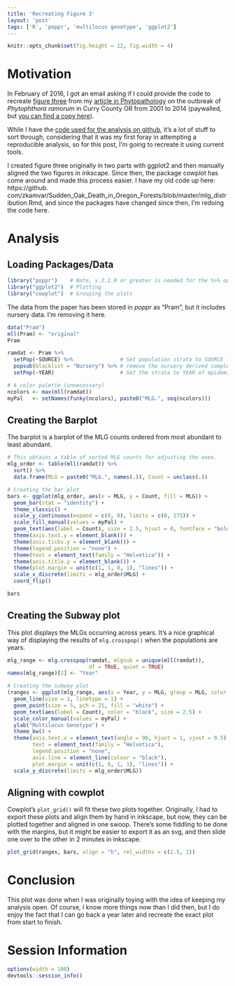 ```yaml
---
title: 'Recreating Figure 3'
layout: 'post'
tags: ['R', 'poppr', 'multilocus genotype', 'ggplot2']
---
```


```r
knitr::opts_chunk$set(fig.height = 12, fig.width = 4)
```

Motivation
==========

In February of 2016, I got an email asking if I could provide the code to
recreate [figure three][fig3] from my [article in Phytopathology][sod] on the
outbreak of *Phytophthora ramorum* in Curry County OR from 2001 to 2014
(paywalled, but [you can find a copy here][sod-free]).

While I have the [code used for the analysis on github][analysis], it's a lot of
stuff to sort through, considering that it was my first foray in attempting a
reproducible analysis, so for this post, I'm going to recreate it using current
tools.

I created figure three originally in two parts with ggplot2 and then manually
aligned the two figures in inkscape. Since then, the package cowplot has come
around and made this process easier. I have my old code up here: https://github.
com/zkamvar/Sudden_Oak_Death_in_Oregon_Forests/blob/master/mlg_distribution.Rmd,
and since the packages have changed since then, I'm redoing the code here.

Analysis
========

## Loading Packages/Data

```r
library("poppr")    # Note, v.2.2.0 or greater is needed for the %>% operator
library("ggplot2")  # Plotting
library("cowplot")  # Grouping the plots
```

The data from the paper has been stored in *poppr* as "Pram", but it includes 
nursery data. I'm removing it here.

```r
data("Pram")
mll(Pram) <- "original"
Pram

ramdat <- Pram %>%
  setPop(~SOURCE) %>%               # Set population strata to SOURCE (forest/nursery)
  popsub(blacklist = "Nursery") %>% # remove the nursery derived samples
  setPop(~YEAR)                     # Set the strata to YEAR of epidemic

# A color palette (unnecessary)
ncolors <- max(mll(ramdat))
myPal   <- setNames(funky(ncolors), paste0("MLG.", seq(ncolors)))
```

Creating the Barplot
--------------------

The barplot is a barplot of the MLG counts ordered from most abundant to least
abundant.

```r

# This obtains a table of sorted MLG counts for adjusting the axes.
mlg_order <- table(mll(ramdat)) %>% 
  sort() %>% 
  data.frame(MLG = paste0("MLG.", names(.)), Count = unclass(.))

# Creating the bar plot
bars <- ggplot(mlg_order, aes(x = MLG, y = Count, fill = MLG)) + 
  geom_bar(stat = "identity") +
  theme_classic() +
  scale_y_continuous(expand = c(0, 0), limits = c(0, 175)) +
  scale_fill_manual(values = myPal) +
  geom_text(aes(label = Count), size = 2.5, hjust = 0, fontface = "bold") +
  theme(axis.text.y = element_blank()) + 
  theme(axis.ticks.y = element_blank()) +
  theme(legend.position = "none") +
  theme(text = element_text(family = "Helvetica")) +
  theme(axis.title.y = element_blank()) +
  theme(plot.margin = unit(c(1, 1, 0, 1), "lines")) + 
  scale_x_discrete(limits = mlg_order$MLG) +
  coord_flip()

bars
```

Creating the Subway plot
------------------------

This plot displays the MLGs occurring across years. It's a nice graphical way of
displaying the results of `mlg.crosspop()` when the populations are years.

```r

mlg_range <- mlg.crosspop(ramdat, mlgsub = unique(mll(ramdat)), 
                          df = TRUE, quiet = TRUE)
names(mlg_range)[2] <- "Year"

# Creating the subway plot
(ranges <- ggplot(mlg_range, aes(x = Year, y = MLG, group = MLG, color = MLG)) + 
  geom_line(size = 1, linetype = 1) + 
  geom_point(size = 5, pch = 21, fill = "white") +
  geom_text(aes(label = Count), color = "black", size = 2.5) + 
  scale_color_manual(values = myPal) + 
  ylab("Multilocus Genotype") +
  theme_bw() + 
  theme(axis.text.x = element_text(angle = 90, hjust = 1, vjust = 0.5),
        text = element_text(family = "Helvetica"),
        legend.position = "none",
        axis.line = element_line(colour = "black"),
        plot.margin = unit(c(1, 0, 1, 1), "lines")) +
  scale_y_discrete(limits = mlg_order$MLG))


```


Aligning with cowplot
---------------------

Cowplot's `plot_grid()` will fit these two plots together. Originally, I had to 
export these plots and align them by hand in inkscape, but now, they can be 
plotted together and aligned in one swoop. There's some fiddling to be done with
the margins, but it might be easier to export it as an svg, and then slide one
over to the other in 2 minutes in inkscape.


```r
plot_grid(ranges, bars, align = "h", rel_widths = c(2.5, 1))
```

Conclusion
==========

This plot was done when I was originally toying with the idea of keeping my
analysis open. Of course, I know more things now than I did then, but I do enjoy
the fact that I can go back a year later and recreate the exact plot from start
to finish.

Session Information
===================

```r
options(width = 100)
devtools::session_info()
```
[fig3]: https://www.researchgate.net/publication/278039693_Spatial_and_Temporal_Analysis_of_Populations_of_the_Sudden_Oak_Death_Pathogen_in_Oregon_Forests/figures
[sod]: http://apsjournals.apsnet.org/doi/10.1094/PHYTO-12-14-0350-FI
[sod-free]: https://www.researchgate.net/publication/278039693_Spatial_and_Temporal_Analysis_of_Populations_of_the_Sudden_Oak_Death_Pathogen_in_Oregon_Forests
[analysis]: https://github.com/zkamvar/Sudden_Oak_Death_in_Oregon_Forests#readme
